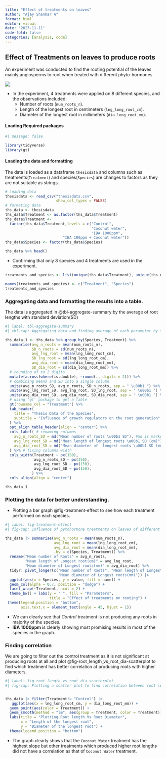 ```yaml
---
title: "Effect of treatments on leaves"
author: "Ajay Shankar A"
format: html
editor: visual
date: "2023-11-11"
code-fold: false
categories: [analysis, code] 
---
```


## Effect of Treatments on leaves to produce roots

An experiment was conducted to find the rooting potential of the leaves mainly angiosperms to root when treated with different phyto-hormones.

![](bar_plot_1.png)

-   In the experiment, 4 treatments were applied on 8 different species, and the observations included:
    -   Number of roots (`num_roots_n`).
    -   Length of the longest root in centimeters (`lng_long_root_cm`).
    -   Diameter of the longest root in millimeters (`dia_long_root_mm`).

#### Loading Required packages

```r
#| message: false

library(tidyverse)
library(gt)

```

#### Loading the data and formatting

The data is loaded as a dataframe `thesisdata` and columns such as treatments(`Treatment`) and species(`Species`) are changes to factors as they are not suitable as strings.

```r
# Loading data
thesisdata <- read_csv("thesisdata.csv",
                       show_col_types = FALSE)
# formating data
ths_data <- thesisdata
ths_data$Treatment <- as.factor(ths_data$Treatment)
ths_data$Treatment <- 
  factor(ths_data$Treatment,levels = c("Control",
                                       "Coconut water", 
                                       "IBA 1000ppm",
                          "IBA 100ppm + Coconut water"))
ths_data$Species <- factor(ths_data$Species)

ths_data %>% head()
```

-   Confirming that only 8 species and 4 treatments are used in the experiment.

```r
treatments_and_species <- list(unique(ths_data$Treatment), unique(ths_data$Species))

names(treatments_and_species) <- c("Treatment", "Species")
treatments_and_species
```

### Aggregating data and formatting the results into a table.

The data is aggregated in @tbl-aggregate-summary by the average of root lengths with standard deviation(SD)

```r
#| label: tbl-aggregate-summary
#| tbl-cap: Aggregating data and finding average of each parameter by species and treatment

ths_data_1 <- ths_data %>% group_by(Species, Treatment) %>% 
  summarise(avg_n_roots = mean(num_roots_n),
            SD_n_roots = sd(num_roots_n),
            avg_lng_root = mean(lng_long_root_cm),
            SD_lng_root = sd(lng_long_root_cm),
            avg_dia_root = mean(dia_long_root_mm),
            SD_dia_root = sd(dia_long_root_mm)) %>%
  # rounding of to 2 digits  
  mutate(across(where(is.double), ~round(., digits = 2))) %>%
  # combining means and SD into a single column
  unite(avg_n_roots_SD, avg_n_roots, SD_n_roots, sep = " \u00b1 ") %>%
  unite(avg_lng_root_SD, avg_lng_root, SD_lng_root, sep = " \u00b1 ") %>% 
  unite(avg_dia_root_SD, avg_dia_root, SD_dia_root, sep = " \u00b1 ") %>%
  # using 'gt' package to get a table  
  gt(rowname_col = "Treatment") %>% 
  tab_header(
    title = "Thesis Data of the Species",
    subtitle = "Influence of growth regulators on the root generation"
  ) %>% 
  opt_align_table_header(align = "center") %>% 
  cols_label( # renaming columns
    avg_n_roots_SD = md("Mean number of roots \u00b1 SD"), #md is markdown language
    avg_lng_root_SD = md("Mean length of longest roots \u00b1 SD (cm)"),
    avg_dia_root_SD = md("Mean diameter of  longest roots \u00b1 SD (mm)")
  ) %>% # fixing columns width
  cols_width(Treatment ~ px(150),
             avg_n_roots_SD ~ px(150),
             avg_lng_root_SD ~ px(150),
             avg_dia_root_SD ~ px(150),
            ) %>% 
  cols_align(align = "center")

ths_data_1
```

### Plotting the data for better understanding.

-   Plotting a bar graph @fig-treatment-effect to see how each treatment performed on each species.

```r
#| label: fig-treatment-effect
#| fig-cap: Influence of pytohormone treatments on leaves of different species

ths_data |> summarise(avg_n_roots = mean(num_roots_n),
                      avg_lng_root = mean(lng_long_root_cm),
                      avg_dia_root = mean(dia_long_root_mm),
                      .by = c(Species, Treatment)) %>%
  rename("Mean number of Roots" = avg_n_roots,
         "Mean length of Longest root(cm)" = avg_lng_root,
         "Mean diameter of Longest roots(mm)" = avg_dia_root) %>% 
  tidyr::pivot_longer(c("Mean number of Roots", "Mean length of Longest root(cm)",
                        "Mean diameter of Longest roots(mm)")) |> 
  ggplot(aes(x = Species, y = value, fill = name)) + 
  geom_col(alpha = 0.7, position = "dodge") + 
  facet_wrap(~Treatment, ncol = 2) + 
  theme_bw() + labs(y = " ", fill = "Parameters",
                    title = "Effect of treatments on rooting") +
 theme(legend.position = "bottom",
       axis.text.x = element_text(angle = 45, hjust = 1))

```

-   We can clearly see that *Control* treatment is not producing any roots in majority of the species.
-   **IBA 1000ppm** is clearly showing most promising results in most of the species in the graph.

### Finding correlation

We are going to filter out the control treatment as it is not significant at producing roots at all and plot @fig-root_length_vs_root_dia-scatterplot to find which treatment has better correlation at producing roots with higher diameters.

```r
#| label: fig-root_length_vs_root_dia-scatterplot
#| fig-cap: Plotting a scatter plot to find correlation between root lengths and diameters


ths_data |> filter(Treatment!= "Control") |> 
   ggplot(aes(x = lng_long_root_cm, y = dia_long_root_mm)) + 
  geom_point(aes(color = Treatment)) + 
  geom_smooth(method = "lm", aes(group = Treatment, color = Treatment)) +
  labs(title = "Plotting Root length Vs Root Diameter",
       x = "Length of the longest root", 
       y = "Diameter of the longest root") +
  theme(legend.position = "bottom")
```

-   The graph clearly shows that the `Coconut Water` treatment has the highest slope but other treatments which produced higher root lengths did not have a correlation as that of `Coconut Water` treatment.
